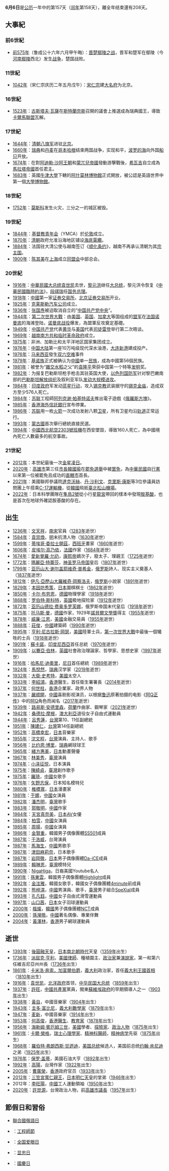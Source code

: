 {{DayInMonth|6}}
'''6月6日'''是[[公历|公历]]一年中的第157天（[[闰年|闰年]]第158天），離全年结束還有208天。

== 大事紀 ==
=== 前6世紀 ===
* [[前575年|前575年]]（鲁成公十六年六月甲午晦）：[[晋国|晋]][[楚国|楚]][[鄢陵之战|鄢陵之战]]，晋军和楚军在鄢陵（今[[河南省|河南]][[鄢陵县|鄢陵]]西北）发生[[战争|战争]]，楚国战败。

=== 11世紀 ===
* [[1042年|1042年]]（宋仁宗庆历二年五月戊午）：[[宋仁宗|宋仁宗]]建[[大名县|大名府]]为北京。

=== 16世紀 ===
* [[1523年|1523年]]：[[古斯塔夫·瓦薩|古斯塔夫·瓦薩]]在[[斯特蘭奈斯|斯特蘭奈斯]]召開的議會上推選成為瑞典國王，導致[[卡爾馬聯盟|卡爾馬聯盟]]瓦解。

=== 17世紀 ===
* [[1644年|1644年]]：[[清朝|清朝]][[八旗制度|八旗军]]进驻[[北京|北京]]。
* [[1660年|1660年]]：[[瑞典|瑞典]]和[[丹麦|丹麦]]在[[哥本哈根|哥本哈根]]结束两国战争，实现和平，[[波罗的海|波罗的海]]向外国[[輪船|船只]]开放。
* [[1674年|1674年]]：在對[[阿迪勒·沙阿王朝|阿迪勒·沙阿王朝]]和[[蒙兀兒帝國|蒙兀兒帝國]]發動游擊戰後，[[希瓦吉|希瓦吉]]自立成為[[馬拉塔帝國|馬拉塔帝國]]首任君主。
* [[1683年|1683年]]：英國[[牛津大學|牛津大學]]下轄的[[阿什莫林博物館|阿什莫林博物館]]正式開放，被公認是英語世界中第一個[[大學博物館|大學博物館]]。

=== 18世紀 ===
* [[1752年|1752年]]：[[莫斯科|莫斯科]]发生火灾，三分之一的城区被毁。

=== 19世紀 ===
* [[1844年|1844年]]：[[基督教青年会|基督教青年会]]（YMCA）於[[伦敦|伦敦]]成立。
* [[1870年|1870年]]：[[清朝|清朝]]政府允准沿海地区铺设[[海底電纜|海底電纜]]。
* [[1884年|1884年]]：法国驻大清公使与越南签订《[[第二次顺化条约|顺化条约]]》，越南不再承认清朝为其[[宗主国|宗主国]]。
* [[1900年|1900年]]：[[陈其美|陈其美]]在[[上海|上海]]成立[[中国同盟会|同盟会]]中部总会。

=== 20世紀 ===
* [[1916年|1916年]]：[[中華民國總統|中華民國大总统]][[袁世凯|袁世凯]]去世，[[黎元洪|黎元洪]]继任[[中華民國總統|大总统]]，黎元洪令恢复《[[中華民國臨時約法|中華民國臨時約法]]》，[[段祺瑞|段祺瑞]]任[[中華民國國務總理|国务总理]]。
* [[1918年|1918年]]：[[中國|中國]]第一家[[证券交易所|证券交易所]]，[[北京证券交易所|北京证券交易所]]开业。
* [[1925年|1925年]]：[[克萊斯勒集團|克莱斯勒汽车公司]]成立。
* [[1936年|1936年]]：[[张国焘|张国焘]]被迫取消自立的“[[中国共产党|中国共产党中央]]”。
* [[1944年|1944年]]：[[第二次世界大戰|第二次世界大戰]]：由[[美国|美国]]、[[英国|英国]]、[[加拿大|加拿大]]等国组成的[[同盟國_(第二次世界大戰)|盟军]]在[[法国|法国]][[诺曼底大区|诺曼底]]的海滩登陆，[[诺曼底战役|诺曼底战役]]爆发，為盟軍反攻奠定基礎。
* [[1949年|1949年]]：[[中国共产党|中国共产党]]代表[[黄华_(政治人物)|黄华]]与[[美国|美国]]代表[[司徒雷登|司徒雷登]]举行第二次晤谈。
* [[1969年|1969年]]：[[越南南方共和國|越南南方共和临时革命政府]]成立。
* [[1975年|1975年]]：非洲、加勒比和太平洋地区国家集团成立。
* [[1976年|1976年]]：[[中国大陆|中国大陆]]第一座10万吨级现代深水油港，[[大连新港|大连新港]]建成投产。
* [[1976年|1976年]]：[[马来西亚|马来西亚]]發生[[双六空难|双六空难]]事件
* [[1979年|1979年]]：[[基诺族|基诺族]]正式被确认为[[中國|中國]]单一[[中华民族|民族]]，成為中國第56個民族。
* [[1981年|1981年]]：被誉为“[[雜交水稻|雜交水稻]]之父”的[[袁隆平|袁隆平]]荣获中国第一个特等[[发明|发明]]奖。
* [[1982年|1982年]]：为报复巴勒斯坦枪手枪击其驻英国大使，[[以色列国防军|以色列国防军]]针对黎巴嫩南部的[[巴勒斯坦解放组织|巴勒斯坦解放组织]]及叙利亚军队[[第五次中东战争|发动大规模进攻]]。
* [[1984年|1984年]]：[[印度政府|印度政府]]军发动[[蓝星行动|蓝星行动]]，攻入[[锡克教|锡克教]]武装据守的[[哈爾曼迪爾·薩希卜|锡克金庙]]，造成双方至少576人死亡。
* [[1984年|1984年]]：[[苏联|苏联]]工程師[[阿列克谢·帕基特诺夫|阿列克谢·帕基特诺夫]]推出電子遊戲《[[俄羅斯方塊|俄羅斯方塊]]》。
* [[1985年|1985年]]：[[香港|香港]][[海外信託銀行|海外信託銀行]]宣布停業。
* [[1986年|1986年]]：[[苏联|苏联]]用一枚[[火箭|火箭]]一次成功发射八颗[[人造衛星|卫星]]，所有卫星均沿[[地球轨道|轨道]]正常运行。
* [[1993年|1993年]]：[[蒙古國|蒙古國]]首次舉行總統直接民選。
* [[1994年|1994年]]：[[中國西北航空2303號班機空難|中國西北航空2303號班機]]在西安墜毀，導致160人死亡，為中國境內死亡人數最多的航空事故。

=== 21世紀 ===
* [[2012年|2012年]]：本世紀最後一次[[金星凌日|金星凌日]]。
* [[2020年|2020年]]：[[高雄市|高雄市]]第三任[[高雄市市長|市長]][[韓國瑜|韓國瑜]]在[[2020年高雄市市長韓國瑜罷免案|罷免選舉]]中被[[罢免|罢免]]，為[[中華民國|中華民國]]自[[行憲|行憲]]以來第一位被罷免且成功的[[直轄市_(中華民國)|直轄市]]首長。
* [[2021年|2021年]]：美國聯邦參議院[[達克沃絲|達克沃絲]]、[[丹·沙利文_(1964年)|丹·沙利文]]、[[克里斯·康斯|克里斯·康斯]]等3位參議員訪問團上午搭乘[[C-17運輸機|C-17運輸機]]，從[[韓國|韓國]]飛抵[[臺北松山機場|臺北松山機場]]。
* [[2022年|2022年]]：日本科學團隊在[[隼鳥2號|隼鳥2號]]從小行星[[龍宮_(小行星)|龍宮]]帶回的樣本中發現[[胺基酸|胺基酸]]，也是首次在地球外確認胺基酸的存在。

== 出生 ==
* [[1236年|1236年]]：[[文天祥|文天祥]]，[[南宋|南宋]]官員（[[1283年|1283年]]逝世）
* [[1584年|1584年]]：[[袁崇煥|袁崇煥]]，[[明朝|明]]末抗清人物（[[1630年|1630年]]逝世）
* [[1599年|1599年]]：[[委拉斯開茲|蒂埃哥·委拉士開茲]]，[[西班牙|西班牙]]畫家（[[1660年|1660年]]逝世）
* [[1606年|1606年]]：[[皮埃尔·高乃依|皮埃尔·高乃依]]，[[法國|法國]]作家（[[1684年|1684年]]逝世）
* [[1674年|1674年]]：[[爱新觉罗氏|愛新覺羅·允礽]]，[[康熙帝|康熙帝]]嫡次子，廢太子、理親王（[[1725年|1725年]]逝世）
* [[1772年|1772年]]：[[瑪麗亞·特蕾莎_(那不勒斯和西西里公主)|瑪麗亞·特蕾莎]]，[[神圣罗马帝国|神圣罗马帝国]]皇后（[[1807年|1807年]]逝世）
* [[1799年|1799年]]：[[亚历山大·谢尔盖耶维奇·普希金|亚历山大·谢尔盖耶维奇·普希金]]，[[俄罗斯|俄罗斯]]詩人、现实主义奠基人（[[1837年|1837年]]逝世）
* [[1812年|1812年]]：[[伊凡·亞歷山大羅維奇·岡察洛夫|伊凡·亞歷山大羅維奇·岡察洛夫]]，[[俄罗斯|俄罗斯]]小說家（[[1891年|1891年]]逝世）
* [[1829年|1829年]]：[[本因坊秀策|本因坊秀策]]，[[日本|日本]]圍棋棋士（[[1862年|1862年]]逝世）
* [[1850年|1850年]]：[[卡尔·布劳恩|卡尔·布劳恩]]，[[德國|德國]]物理學家（[[1918年|1918年]]逝世）
* [[1868年|1868年]]：[[罗伯特·斯科特|罗伯特·斯科特]]，[[英國|英國]]极地探险家（[[1912年|1912年]]逝世）
* [[1872年|1872年]]：[[亚历山德拉·费奥多罗芙娜皇后_(尼古拉二世)|亚历山德拉·费奥多罗芙娜]]，俄罗斯帝国末代皇后（[[1918年|1918年]]逝世）
* [[1875年|1875年]]：[[托马斯·曼|托马斯·曼]]，[[德國|德國]]作家，1929年[[諾貝爾文學獎|諾貝爾文學獎]]得主（[[1955年|1955年]]逝世）
* [[1878年|1878年]]：[[威廉·江恩|威廉·江恩]]，[[美國|美國]]金融交易員（[[1955年|1955年]]逝世）
* [[1888年|1888年]]：[[莊俊|莊俊]]，[[中國|中國]]建築師（[[1990年|1990年]]逝世）
* [[1895年|1895年]]：[[亨利·尼古拉斯·岡瑟|亨利·尼古拉斯·岡瑟]]，[[美國|美國]]陸軍士兵，[[第一次世界大戰|第一次世界大戰]]中最後一個犧牲的士兵（[[1918年|1918年]]逝世）
* [[1901年|1901年]]：[[蘇卡諾|蘇卡諾]]，[[印度尼西亞|印度尼西亞]]首任总統（[[1970年|1970年]]逝世）
* [[1909年|1909年]]：[[以賽亞·伯林|以賽亞·伯林]]，[[英國|英國]]社會政治理論家、哲學家、思想史家（[[1997年|1997年]]逝世）
* [[1916年|1916年]]：[[哈馬尼·迪奧里|哈馬尼·迪奧里]]，[[尼日|尼日]]首任總統（[[1989年|1989年]]逝世）
* [[1924年|1924年]]：[[馬悅然|馬悅然]]，[[瑞典|瑞典]]汉学家（[[2019年|2019年]]逝世）
* [[1932年|1932年]]：[[大衛·史考特|大衛·史考特]]，[[美國|美國]]太空人
* [[1933年|1933年]]：[[李紹鴻|李紹鴻]]，[[香港|香港]]醫生，首任衛生署署長（[[2014年|2014年]]逝世）
* [[1937年|1937年]]：[[何世柱|何世柱]]，[[香港|香港]]企業家、政界人物
* [[1937年|1937年]]：[[嚴顺開|嚴顺開]]，[[中國|中國]]喜剧影视演员，以根据[[鲁迅|鲁迅]]原著拍摄的电影《[[阿Q正传|阿Q正传]]》中的[[阿Q|阿Q]]角色而闻名（[[2017年|2017年]]逝世）
* [[1939年|1939年]]：[[路易斯·安德里森|路易斯·安德里森]]，[[荷蘭|荷蘭]]作曲家、鋼琴家（[[2021年|2021年]]逝世）
* [[1942年|1942年]]：[[桑德拉·摩根|桑德拉·摩根]]，[[澳大利亞|澳大利亞]]退役女子自由式運動員
* [[1944年|1944年]]：[[呂秀蓮|呂秀蓮]]，[[台灣|台灣]]第10、11任副總統
* [[1951年|1951年]]：[[陳建仁|陳建仁]]，[[台灣|台灣]]第14任副總統
* [[1952年|1952年]]：[[高橋幸宏|高橋幸宏]]，[[日本|日本]]音樂家
* [[1955年|1955年]]：[[沈文程|沈文程]]，[[台灣|台灣]]演員、主持人、歌手
* [[1956年|1956年]]：[[比约恩·博里|比约恩·博里]]，[[瑞典|瑞典]]網球球王
* [[1965年|1965年]]：[[緒方惠美|緒方惠美]]，[[日本|日本]]動畫聲優
* [[1967年|1967年]]：[[林美秀_(演員)|林美秀]]，[[臺灣|臺灣]]演員
* [[1974年|1974年]]：[[小泽征悦|小泽征悦]]，日本演員
* [[1975年|1975年]]：[[陳綺貞|陳綺貞]]，[[臺灣|臺灣]]創作歌手
* [[1975年|1975年]]：[[罗琦_(歌手)|羅琦]]，[[中國|中國]]女歌手
* [[1976年|1976年]]：[[矢野志保|矢野志保]]，日本知名模特兒
* [[1980年|1980年]]：[[椎橋寬|椎橋寬]]，[[日本|日本]]漫畫家
* [[1981年|1981年]]：[[于娜|于娜]]，[[中國|中國]]女演員
* [[1982年|1982年]]：[[潘杰明|潘杰明]]，[[臺灣|臺灣]]歌手
* [[1983年|1983年]]：[[郭敬明|郭敬明]]，[[中國|中國]]作家
* [[1984年|1984年]]：[[天宮真奈美|天宮真奈美]]，[[日本|日本]]AV女優
* [[1984年|1984年]]：[[柏雪|柏雪]]，[[中國|中國]]女演員
* [[1985年|1985年]]：[[周扬_(演員)|周揚]]，[[中國|中國]]女演員
* [[1986年|1986年]]：[[金賢重|金賢重]]，韓國男子偶像團體[[SS501|SS501]]成員
* [[1987年|1987年]]：[[于浩威|于浩威]]，台灣演員
* [[1987年|1987年]]：[[馬海生|馬海生]]，[[中國|中國]]男歌手
* [[1987年|1987年]]：[[津田麻莉奈|津田麻莉奈]]，日本歌手
* [[1987年|1987年]]：[[Da-iCE#岩岡徹_（Iwaoka_TORU）|岩岡徹]]，[[日本|日本]]男子偶像團體[[Da-iCE|Da-iCE]]成員
* [[1989年|1989年]]：[[賴琳恩|賴琳恩]]，[[臺灣|臺灣]]模特兒
* [[1990年|1990年]]：[[NigaHiga|NigaHiga]]，日裔美國Youtube名人
* [[1991年|1991年]]：[[孫東雲|孫東雲]]，韓國男子偶像團體[[Highlight_(韓國組合)|Highlight]]成員
* [[1992年|1992年]]：[[金泫雅|金泫雅]]，韓國女歌手，韓國女子偶像團體[[4minute|4minute]]前成員
* [[1992年|1992年]]：[[熊梓淇|熊梓淇]]，[[中國|中國]]男演員、歌手，[[臺灣|臺灣]]男子組合[[SpeXial|SpeXial]]成員
* [[1993年|1993年]]：[[孔凡鈺|孔凡鈺]]，[[中國|中國]]女子自由式滑雪運動員
* [[1997年|1997年]]：[[山口茜|山口茜]]，[[日本|日本]]女子羽球運動員
* [[2000年|2000年]]：[[楷燦|楷燦]]，[[韓國|韓國]]男子偶像團體[[NCT|NCT]]成員
* [[2000年|2000年]]：[[孫瀅皓|孫瀅皓]]，[[中國|中國]]著名偶像、專業伴舞
* [[2004年|2004年]]：[[黃澤林|黃澤林]]，[[香港|香港]]男子網球運動員

== 逝世 ==
* [[1393年|1393年]]：[[後圓融天皇|後圓融天皇]]，[[日本|日本]][[南北朝时代_(日本)|南北朝時代]]天皇（[[1359年|1359年]]出生）
* [[1736年|1736年]]：[[派屈克·亨利|派屈克·亨利]]，[[美國|美國]][[律師|律師]]、種植園主、[[政治家|政治家]]兼[[演說家|演說家]]，第一和第六任維吉尼亞州州長（[[1736年|1736年]]出生）
* [[1861年|1861年]]：[[卡米洛·奔索_(加富爾伯爵)|卡米洛·奔索，加富爾伯爵]]，[[義大利|義大利]]政治家，首任[[義大利首相|義大利王國首相]]（[[1810年|1810年]]出生）
* [[1916年|1916年]]：[[袁世凯|袁世凯]]，[[北洋政府|北洋政府]]首领，[[中華民國總統|中华民国大总统]]（[[1859年|1859年]]出生）
* [[1937年|1937年]]：[[許旺|許旺]]，[[中國共產黨|中國共產黨]]黨員，閩東[[中華蘇維埃政府|蘇維埃政府]]的早期領導人之一（[[1903年|1903年]]出生）
* [[1938年|1938年]]：[[黃自|黃自]]，中國音樂家（[[1904年|1904年]]出生）
* [[1943年|1943年]]：[[圭多·富比尼|圭多·富比尼]]，[[義大利|義大利]][[數學家|數學家]]（[[1879年|1879年]]出生）
* [[1947年|1947年]]：[[麦新|麦新]]，中國音樂家（[[1914年|1914年]]出生）
* [[1953年|1953年]]：[[何高俊|何高俊]]，[[香港|香港]][[醫生|醫生]]、[[教育家|教育家]]（[[1878年|1878年]]出生）
* [[1956年|1956年]]：[[海勒姆·賓厄姆三世|海勒姆·賓厄姆三世]]，[[美國|美國]]學者、[[探險家|探險家]]、[[政治人物|政治人物]]（[[1875年|1875年]]出生）
* [[1961年|1961年]]：[[卡爾·榮格|卡爾·榮格]]，[[瑞士|瑞士]][[心理學家|心理學家]]、[[精神科醫師|精神科醫師]]，[[精神病学|精神病学]]先驱（[[1875年|1875年]]出生）
* [[1968年|1968年]]：[[羅伯特·弗朗西斯·甘迺迪|羅伯特·弗朗西斯·甘迺迪]]，[[美国总统|美国总统]]候选人，美国前总统[[约翰·肯尼迪|约翰·肯尼迪]]之弟（[[1925年|1925年]]出生）
* [[1976年|1976年]]：[[保罗·盖蒂|保罗·盖蒂]]，美國石油大亨（[[1892年|1892年]]出生）
* [[1992年|1992年]]：[[高陽_(作家)|高陽]]，台灣作家（[[1922年|1922年]]出生）
* [[2005年|2005年]]：[[曹廣榮|曹廣榮]]，[[香港|香港]]政府官员（[[1933年|1933年]]出生）
* [[2012年|2012年]]：[[三笠宮|三笠宮]][[寬仁親王|寬仁親王]]，[[日本|日本]][[明仁|明仁天皇]]的堂弟（[[1946年|1946年]]出生）
* 2012年：[[李旺陽事件|李旺陽]]，[[中國|中國]]工人運動領袖（[[1950年|1950年]]出生）
* [[2020年|2020年]]：[[許崑源|許崑源]]，台灣政治人物，前[[高雄市議會|高雄市議長]]（[[1957年|1957年]]出生）

== 節假日和習俗 ==
* [[聯合國俄語日|聯合國俄語日]]
* {{TW}}：[[工程師節#台灣|工程師節]]
* {{CHN}}：[[全国爱眼日|全国爱眼日]]
* {{KOR}}：[[顯忠日|显忠日]]
* {{SWE}}：[[瑞典國慶日|國慶日]]
{{Commons category|6 June}}
{{月份}}